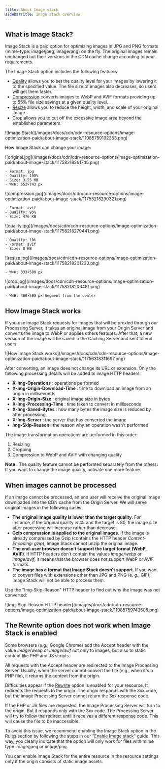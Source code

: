 ---
title: About Image stack
sidebarTitle: Image stack overview
---

## What is Image Stack?

Image Stack is a paid option for optimizing images in JPG and PNG formats (mime-type: image/jpeg, image/png) on the fly. The original images remain unchanged but their versions in the CDN cache change according to your requirements.

The Image Stack option includes the following features:

  * [Quality](/cdn/cdn-resource-options/image-optimization-paid/image-stack-tools/change-image-quality) allows you to set the quality level for your images by lowering it to the specified value. The file size of images also decreases, so users will get them faster.
  * [Compression](/cdn/cdn-resource-options/image-optimization-paid/image-stack-tools/configure-image-compression-to-webp-and-avif) converts images to WebP and AVIF formats providing up to 55% file size savings at a given quality level.
  * [Resize](/cdn/cdn-resource-options/image-optimization-paid/image-stack-tools/reduce-image-size) allows you to reduce the height, width, and scale of your original image.
  * [Crop](/cdn/cdn-resource-options/image-optimization-paid/image-stack-tools/crop-images) allows you to cut off the excessive image area beyond the established parameters.


<Frame>![Image Stack](/images/docs/cdn/cdn-resource-options/image-optimization-paid/about-image-stack/11085759102353.png)</Frame>



How Image Stack can change your image:

<Tabs>
  <Tab title="Original image">
    <Frame>![original.jpg](/images/docs/cdn/cdn-resource-options/image-optimization-paid/about-image-stack/11758218361745.png)</Frame>
    
    - Format: jpg
    - Quality: 100%
    - Size: 3.55 MB
    - W×H: 553×743 px
  </Tab>
  <Tab title="Compression">
    <Frame>![compression.jpg](/images/docs/cdn/cdn-resource-options/image-optimization-paid/about-image-stack/11758218290321.png)</Frame>
    
    - Format: avif
    - Quality: 95%
    - Size: 476 KB
  </Tab>
  <Tab title="Quality">
    <Frame>![quality.jpg](/images/docs/cdn/cdn-resource-options/image-optimization-paid/about-image-stack/11758218279441.png)</Frame>
    
    - Quality: 10%
    - Format: avif
    - Size: 8 KB
  </Tab>
  <Tab title="Resize">
    <Frame>![resize.jpg](/images/docs/cdn/cdn-resource-options/image-optimization-paid/about-image-stack/11758218201233.png)</Frame>


    - W×H: 333×500 px
  </Tab>
  <Tab title="Crop">
    <Frame>![crop.jpg](/images/docs/cdn/cdn-resource-options/image-optimization-paid/about-image-stack/11758218206481.png)</Frame>

    - W×H: 400×500 px Segment from the center
  </Tab>
</Tabs>

## How Image Stack works

If you use Image Stack requests for images that will be proxied through our Processing Server, it takes an original image from your Origin Server and converts the image to WebP or applies others features. After that, a new version of the image will be saved in the Caching Server and sent to end users.


<Frame>![How Image Stack works](/images/docs/cdn/cdn-resource-options/image-optimization-paid/about-image-stack/11756318311697.png)</Frame>



After converting, an image does not change its URL or extension. Only the following processing details will be added to image HTTP headers:

  * **X-Img-Operations** : operations performed
  * **X-Img-Origin-Download-Time** : time to download an image from an origin in milliseconds
  * **X-Img-Origin-Size** : original image size in bytes
  * **X-Img-Processing-Time** : time taken to convert in milliseconds
  * **X-Img-Saved-Bytes** : how many bytes the image size is reduced by after processing
  * **X-Img-Server** : the server that has converted the image
  * **Img-Skip-Reason** : the reason why an operation wasn't performed



The image transformation operations are performed in this order:

  1. Resizing
  2. Cropping
  3. Compression to WebP and AVIF with changing quality



**Note** : The quality feature cannot be performed separately from the others. If you want to change the image quality, activate one more feature.

## When images cannot be processed

If an image cannot be processed, an end user will receive the original image downloaded into the CDN cache from the Origin Server. We will serve original images in the following cases:

  * **The original image quality is lower than the target quality**. For instance, if the original quality is 45 and the target is 80, the image size after processing will increase rather than decrease.
  * **Gzip compression is applied to the original images**. If the image is already compressed by Gzip (contains the HTTP header _Content-Encoding: gzip_), Image Stack cannot unzip the original image.
  * **The end-user browser doesn't support the target format (WebP, AVIF)**. If HTTP headers don't contain the values _image/webp_ or _image/avif_, it means that the browser does not support WebP or AVIF formats.
  * **The image has a format that Image Stack doesn't support**. If you want to convert files with extensions other than JPG and PNG (e. g., GIF), Image Stack will not be able to process them.



Use the "Img-Skip-Reason" HTTP header to find out why the image was not converted:


<Frame>![Img-Skip-Reason HTTP header](/images/docs/cdn/cdn-resource-options/image-optimization-paid/about-image-stack/11085759743505.png)</Frame>



## The Rewrite option does not work when Image Stack is enabled

Some browsers (e.g., Google Chrome) add the Accept header with the value _image/webp_ or _image/avif_ not only to images, but also to static content like PHP and JS scripts.

All requests with the Accept header are redirected to the Image Processing Server. Usually, when the server cannot convert the file (e.g., when it's a PHP file), it returns the content from the origin.

Difficulties appear if the [Rewrite](/cdn/cdn-resource-options/rewrite-redirect-requests-from-the-cdn-to-the-origin) option is enabled for your resource. It redirects the requests to the origin. The origin responds with the 3xx code, but the Image Processing Server cannot return the 3xx response code.

If the PHP or JS files are requested, the Image Processing Server will turn to the origin. But it responds only with the 3xx code. The Processing Server will try to follow the redirect until it receives a different response code. This will cause the file to be inaccessible.

To avoid this issue, we recommend enabling the Image Stack option in the Rules section by following the steps in our "[Enable Image stack](/cdn/cdn-resource-options/image-optimization-paid/enable-image-stack)" guide. This way, you clearly indicate that the option will only work for files with mime type image/jpeg or image/png.

You can enable Image Stack for the entire resource in the resource settings only if the origin consists of static image assets.